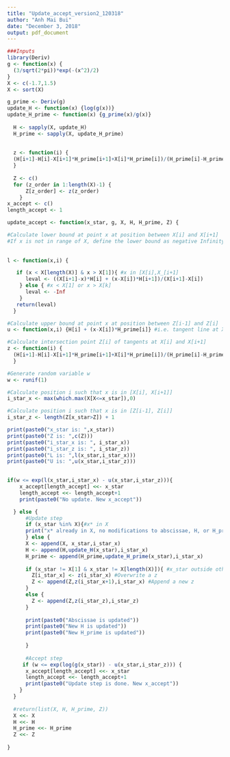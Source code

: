 ```yaml
---
title: "Update_accept_version2_120318"
author: "Anh Mai Bui"
date: "December 3, 2018"
output: pdf_document
---
```


```r
###Inputs
library(Deriv)
g <- function(x) {
  (3/sqrt(2*pi))*exp(-(x^2)/2)
}
X <- c(-1.7,1.5)
X <- sort(X)

g_prime <- Deriv(g)
update_H <- function(x) {log(g(x))}
update_H_prime <- function(x) {g_prime(x)/g(x)}
  
  H <- sapply(X, update_H)
  H_prime <- sapply(X, update_H_prime) 
  
  
  z <- function(i) {
  (H[i+1]-H[i]-X[i+1]*H_prime[i+1]+X[i]*H_prime[i])/(H_prime[i]-H_prime[i+1])
  }
  
  Z <- c()
  for (z_order in 1:length(X)-1) {
      Z[z_order] <- z(z_order)
    }
x_accept <- c()
length_accept <- 1
```


```r
update_accept <- function(x_star, g, X, H, H_prime, Z) {

#Calculate lower bound at point x at position between X[i] and X[i+1] 
#If x is not in range of X, define the lower bound as negative Infinity
  
  
l <- function(x,i) {

   if (x < X[length(X)] & x > X[1]){ #x in [X[i],X_[i+1] 
      leval <- ((X[i+1]-x)*H[i] + (x-X[i])*H[i+1])/(X[i+1]-X[i])
    } else { #x < X[1] or x > X[k]
      leval <- -Inf
    }
   return(leval)
  }

#Calculate upper bound at point x at position between Z[i-1] and Z[i]
u <- function(x,i) {H[i] + (x-X[i])*H_prime[i]} #i.e. tangent line at X[i]

#Calculate intersection point Z[i] of tangents at X[i] and X[i+1]
z <- function(i) {
  (H[i+1]-H[i]-X[i+1]*H_prime[i+1]+X[i]*H_prime[i])/(H_prime[i]-H_prime[i+1])
  }

#Generate random variable w
w <- runif(1)

#Calculate position i such that x is in [X[i], X[i+1]]
i_star_x <- max(which.max(X[X<=x_star]),0)

#Calculate position i such that x is in [Z[i-1], Z[i]]
i_star_z <- length(Z[x_star>Z]) + 1

print(paste0("x_star is: ",x_star))
print(paste0("Z is: ",c(Z)))
print(paste0("i_star_x is: ", i_star_x))
print(paste0("i_star_z is: ", i_star_z))
print(paste0("L is: ",l(x_star,i_star_x)))
print(paste0("U is: ",u(x_star,i_star_z)))

 
if(w <= exp(l(x_star,i_star_x) - u(x_star,i_star_z))){
    x_accept[length_accept] <<- x_star
    length_accept <<- length_accept+1
    print(paste0("No update. New x_accept"))

  } else {
      #Update step
      if (x_star %in% X){#x* in X
      print("x* already in X, no modifications to abscissae, H, or H_prime")
      } else {
      X <- append(X, x_star,i_star_x)
      H <- append(H,update_H(x_star),i_star_x)
      H_prime <- append(H_prime,update_H_prime(x_star),i_star_x)
      
      if (x_star != X[1] & x_star != X[length(X)]){ #x_star outside other X
        Z[i_star_x] <- z(i_star_x) #Overwrite a z
        Z <- append(Z,z(i_star_x+1),i_star_x) #Append a new z
      }
      else {
        Z <- append(Z,z(i_star_z),i_star_z)
      }
      
      print(paste0("Abscissae is updated"))
      print(paste0("New H is updated"))
      print(paste0("New H_prime is updated"))
      
      }
      
      #Accept step
     if (w <= exp(log(g(x_star)) - u(x_star,i_star_z))) {
      x_accept[length_accept] <<- x_star
      length_accept <<- length_accept+1
      print(paste0("Update step is done. New x_accept"))
    }
  }
  
  #return(list(X, H, H_prime, Z))
  X <<- X
  H <<- H
  H_prime <<- H_prime
  Z <<- Z    
  
}
```



